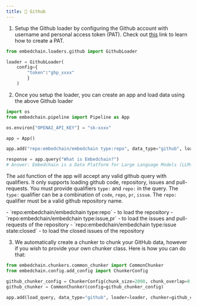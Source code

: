 ```yaml
---
title: 📝 Github
---
```


1. Setup the Github loader by configuring the Github account with username and personal access token (PAT). Check out [this](https://docs.github.com/en/enterprise-server@3.6/authentication/keeping-your-account-and-data-secure/managing-your-personal-access-tokens#creating-a-personal-access-token) link to learn how to create a PAT.
```Python
from embedchain.loaders.github import GithubLoader

loader = GithubLoader(
    config={
        "token":"ghp_xxxx"
        }
    )
```

2. Once you setup the loader, you can create an app and load data using the above Github loader
```Python
import os
from embedchain.pipeline import Pipeline as App

os.environ["OPENAI_API_KEY"] = "sk-xxxx"

app = App()

app.add("repo:embedchain/embedchain type:repo", data_type="github", loader=loader)

response = app.query("What is Embedchain?")
# Answer: Embedchain is a Data Platform for Large Language Models (LLMs). It allows users to seamlessly load, index, retrieve, and sync unstructured data in order to build dynamic, LLM-powered applications. There is also a JavaScript implementation called embedchain-js available on GitHub.
```
The `add` function of the app will accept any valid github query with qualifiers. It only supports loading github code, repository, issues and pull-requests.
<Note>
You must provide qualifiers `type:` and `repo:` in the query. The `type:` qualifier can be a combination of `code`, `repo`, `pr`, `issue`. The `repo:` qualifier must be a valid github repository name.
</Note>

<Card title="Valid queries" icon="lightbulb" iconType="duotone" color="#ca8b04">
    - `repo:embedchain/embedchain type:repo` - to load the repository
    - `repo:embedchain/embedchain type:issue,pr` - to load the issues and pull-requests of the repository
    - `repo:embedchain/embedchain type:issue state:closed` - to load the closed issues of the repository
</Card>

3. We automatically create a chunker to chunk your GitHub data, however if you wish to provide your own chunker class. Here is how you can do that:
```Python
from embedchain.chunkers.common_chunker import CommonChunker
from embedchain.config.add_config import ChunkerConfig

github_chunker_config = ChunkerConfig(chunk_size=2000, chunk_overlap=0, length_function=len)
github_chunker = CommonChunker(config=github_chunker_config)

app.add(load_query, data_type="github", loader=loader, chunker=github_chunker)
```
